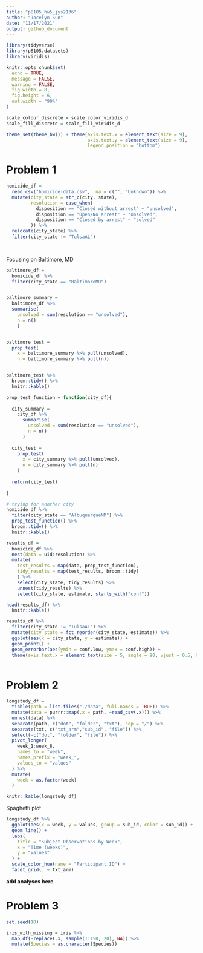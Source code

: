 ```yaml
---
title: "p8105_hw5_jys2136"
author: "Jocelyn Sun"
date: "11/17/2021"
output: github_document
---
```


```r

library(tidyverse)
library(p8105.datasets)
library(viridis)

knitr::opts_chunk$set(
  echo = TRUE,
  message = FALSE,
  warning = FALSE,
  fig.width = 8,
  fig.height = 6,
  out.width = "90%"
)

scale_colour_discrete = scale_color_viridis_d
scale_fill_discrete = scale_fill_viridis_d

theme_set(theme_bw()) + theme(axis.text.x = element_text(size = 9),
                              axis.text.y = element_text(size = 9),
                              legend.position = "bottom")

```

# Problem 1

```r

homicide_df = 
  read_csv("homicide-data.csv",  na = c("", "Unknown")) %>% 
  mutate(city_state = str_c(city, state),
         resolution = case_when(
           disposition == "Closed without arrest" ~ "unsolved",
           disposition == "Open/No arrest" ~ "unsolved",
           disposition == "Closed by arrest" ~ "solved"
         )) %>% 
  relocate(city_state) %>%
  filter(city_state != "TulsaAL")

  


```

Focusing on Baltimore, MD
```r

baltimore_df = 
  homicide_df %>% 
  filter(city_state == "BaltimoreMD")


baltimore_summary =
  baltimore_df %>% 
  summarise(
    unsolved = sum(resolution == "unsolved"),
    n = n()
    )


baltimore_test = 
  prop.test(
    x = baltimore_summary %>% pull(unsolved),
    n = baltimore_summary %>% pull(n))


baltimore_test %>% 
  broom::tidy() %>% 
  knitr::kable()

```


```r

prop_test_function = function(city_df){
  
  city_summary = 
    city_df %>% 
      summarise(
        unsolved = sum(resolution == "unsolved"),
        n = n()
      )
  
  city_test = 
    prop.test(
      x = city_summary %>% pull(unsolved),
      n = city_summary %>% pull(n)
    )
  
  return(city_test)
  
}

# trying for another city 
homicide_df %>% 
  filter(city_state == "AlbuquerqueNM") %>% 
  prop_test_function() %>% 
  broom::tidy() %>% 
  knitr::kable()

```


```r

results_df = 
  homicide_df %>%
  nest(data = uid:resolution) %>%
  mutate(
    test_results = map(data, prop_test_function),
    tidy_results = map(test_results, broom::tidy)
    ) %>% 
    select(city_state, tidy_results) %>% 
    unnest(tidy_results) %>% 
    select(city_state, estimate, starts_with("conf"))

head(results_df) %>% 
  knitr::kable()

```


```r
results_df %>% 
  filter(city_state != "TulsaAL") %>% 
  mutate(city_state = fct_reorder(city_state, estimate)) %>% 
  ggplot(aes(x = city_state, y = estimate)) +
  geom_point() +
  geom_errorbar(aes(ymin = conf.low, ymax = conf.high)) +  
  theme(axis.text.x = element_text(size = 5, angle = 90, vjust = 0.5, hjust = 1))
  
``` 

# Problem 2

```r

longstudy_df = 
  tibble(path = list.files("./data", full.names = TRUE)) %>% 
  mutate(data = purrr::map(.x = path, ~read_csv(.x))) %>% 
  unnest(data) %>%
  separate(path, c("dot", "folder", "txt"), sep = "/") %>%
  separate(txt, c("txt_arm","sub_id", "file")) %>%
  select(-c("dot", "folder", "file")) %>%
  pivot_longer(
    week_1:week_8, 
    names_to = "week", 
    names_prefix = "week_",
    values_to = "values"
  ) %>%
  mutate(
    week = as.factor(week)
  )

knitr::kable(longstudy_df)

```

Spaghetti plot

```r

longstudy_df %>% 
  ggplot(aes(x = week, y = values, group = sub_id, color = sub_id)) + 
  geom_line() + 
  labs(
    title = "Subject Observations by Week",
    x = "Time (weeks)",
    y = "Values"
  ) + 
  scale_color_hue(name = "Participant ID") +
  facet_grid(. ~ txt_arm)

```

**add analyses here**

# Problem 3

```r

set.seed(10)

iris_with_missing = iris %>% 
  map_df(~replace(.x, sample(1:150, 20), NA)) %>%
  mutate(Species = as.character(Species))

```








